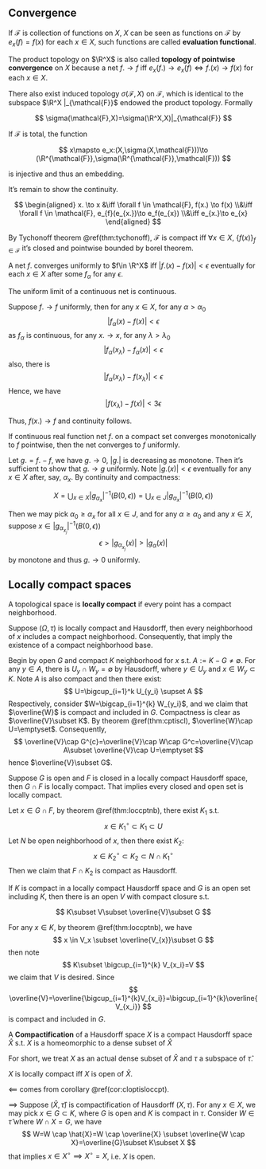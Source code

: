 ## Convergence

If $\mathcal{F}$ is collection of functions on $X$, $X$ can be seen as functions on $\mathcal{F}$ by $e_x(f)=f(x)$ for each $x \in  X$, such functions are called  **evaluation functional**. 

The product topology on $\R^X$ is also called **topology of pointwise convergence** on $X$ because a net $f.\to f$ iff $e_x(f.)\to e_x(f)\iff f.(x)\to f(x)$ for each $x \in X$.

 There also exist induced topology $\sigma\left( \mathcal{F},X \right)$ on $\mathcal{F}$, which is identical to the subspace  $\R^X |_{\mathcal{F}}$ endowed the product topology. Formally 

$$ \sigma(\mathcal{F},X)=\sigma(\R^X,X)|_{\mathcal{F}} $$

::: {.lemma  name=""}

If $\mathcal{F}$ is total, the function 

$$ x\mapsto e_x:(X,\sigma(X,\mathcal{F}))\to (\R^{\mathcal{F}},\sigma(\R^{\mathcal{F}},\mathcal{F})) $$

is injective and thus an embedding.

:::

::: {.proof}

It's remain to show the continuity.

$$ \begin{aligned}
	 x. \to x &\iff \forall  f \in \mathcal{F}, f(x.) \to f(x) 
	 \\&\iff \forall f \in \mathcal{F}, e_{f}(e_{x.})\to e_f(e_{x})
	 \\&\iff e_{x.}\to e_{x} 
\end{aligned} $$

:::

By Tychonoff theorem \@ref(thm:tychonoff), $\mathcal{F}$ is compact iff $\forall x \in X$, $\{f(x)\}_{f\in \mathcal{F}}$ it's closed and pointwise bounded by borel theorem. 

::: {.definition name=""}

A net $f.$ converges uniformly to $f\in \R^X$ iff $|f.(x)-f(x)|< \epsilon$ eventually for each $x \in X$ after some $f_{\alpha}$ for any $\epsilon$.

:::


::: {.theorem  name=""}

The uniform limit of a continuous net is continuous.

:::


::: {.proof}

Suppose $f.\to f$ uniformly, then for any $x\in X$, for any $\alpha>\alpha_0$
$$ 
|f_\alpha(x)-f(x)|<\epsilon
$$
as $f_\alpha$ is continuous, for any $x. \to x$, for any $\lambda>\lambda_0$
$$ 
|f_\alpha(x_\lambda)-f_\alpha(x)|<\epsilon
$$
also, there is 
$$ 
|f_\alpha(x_\lambda)-f(x_\lambda)|<\epsilon
$$
Hence, we have 
$$ 
|f(x_\lambda)-f(x)|<3\epsilon
$$

Thus, $f(x.)\to f$ and continuity follows.

:::


::: {.theorem #dini name="Dini's Theorem"}

If continuous real function net $f.$ on a compact set converges monotonically to $f$ pointwise, then the net converges to $f$ uniformly.

:::


::: {.proof}

Let $g.=f.-f$, we have $g.\to 0$, $|g.|$ is decreasing as monotone. Then it's sufficient to show that $g.\to g$ uniformly. Note $|g.(x)|<\epsilon$ eventually for any $x \in X$ after, say, $\alpha_x$. By continuity and compactness:

$$ X=\bigcup_{x \in X} |g_{\alpha_x}|^{-1}(B(0,\epsilon))=\bigcup_{x \in J} |g_{\alpha_x}|^{-1}(B(0,\epsilon)) $$

Then we may pick $\alpha_0 \ge \alpha_x$ for all $x\in J$, and for any $\alpha \ge \alpha_0$ and any $x\in X$, suppose $x\in |g_{\alpha_{x_j}}|^{-1}\left( B(0,\epsilon) \right)$
$$ 
\epsilon>|g_{\alpha_{x_j}}(x)|>|g_{\alpha}(x)|
$$
by monotone and thus $g. \to 0$ uniformly.

:::

## Locally compact spaces

::: {.definition #loccpt name=""}

A topological space is **locally compact** if every point has a compact neighborhood.

:::


::: {.theorem #loccptnb name="Compact neighborhood base"}

Suppose $(\Omega,\tau)$ is locally compact and Hausdorff, then every neighborhood of $x$ includes a compact neighborhood. Consequently, that imply the existence of a compact neighborhood base.

:::



::: {.proof}

Begin by open $G$ and compact $K$ neighborhood for $x$ s.t.  $A:=K-G \neq \emptyset$. For any $y\in A$, there is $U_y\cap W_y=\emptyset$ by Hausdorff, where $y\in U_y$ and $x \in W_y \subset K$. Note $A$ is also compact and then there exist:
$$ 
U=\bigcup_{i=1}^k U_{y_i} \supset A
$$
Respectively, consider $W=\bigcap_{i=1}^{k} W_{y_i}$, and we claim that $\overline{W}$ is compact and included in $G$. Compactness is clear as $\overline{V}\subset K$. By theorem \@ref(thm:cptiscl), $\overline{W}\cap U=\emptyset$. Consequently,
$$ 
\overline{V}\cap G^{c}=\overline{V}\cap W\cap G^c=\overline{V}\cap A\subset \overline{V}\cap U=\emptyset
$$
hence $\overline{V}\subset G$.	

::: 

::: {.corollary #cloptisloccpt name=""}

Suppose $G$ is open and $F$ is closed in a locally compact Hausdorff space, then $G \cap F$ is locally compact. That implies every closed and open set is locally compact. 

:::


::: {.proof}

Let $x \in G \cap F$, by theorem \@ref(thm:loccptnb), there exist $K_1$ s.t.
$$ 
x \in K_1^\circ \subset K_1 \subset U
$$
Let $N$ be open neighborhood of $x$, then there exist $K_2$:
$$ 
x \in K_2^\circ \subset K_2\subset N \cap K_1^\circ
$$
Then we claim that $F \cap K_2$ is compact as Hausdorff.

:::


::: {.corollary #loccptasnorm name=""}

If $K$ is compact in a locally compact Hausdorff space and $G$ is an open set including $K$, then there is an open $V$ with compact closure s.t.

$$ 
K\subset V\subset \overline{V}\subset G
$$

:::

::: {.proof}

For any $x \in K$, by theorem \@ref(thm:loccptnb), we have 
$$ 
x \in V_x \subset \overline{V_{x}}\subset G
$$
then note 
$$ 
K\subset \bigcup_{i=1}^{k} V_{x_i}=V
$$
we claim that $V$ is desired. Since 
$$ 
\overline{V}=\overline{\bigcup_{i=1}^{k}V_{x_i}}=\bigcup_{i=1}^{k}\overline{V_{x_i}}
$$
is compact and included in $G$.

:::


::: {.definition name=""}

A **Compactification** of a Hausdorff space $X$ is a compact Hausdorff space $\hat{X}$ s.t. $X$ is a homeomorphic to a dense subset of $\hat{X}$

:::

For short, we treat $X$ as an actual dense subset of $\hat{X}$ and $\tau$ a subspace of $\hat{\tau}$.


::: {.theorem #compactification name=""}

$X$ is locally compact iff $X$ is open of $\hat{X}$.

:::


::: {.proof}

$\impliedby$ comes from corollary \@ref(cor:cloptisloccpt).

$\implies$ Suppose $(\hat{X},\hat{\tau})$ is compactification of Hausdorff $(X,\tau)$. For any $x \in X$, we may pick $x \in  G \subset K$, where $G$ is open and $K$ is compact in $\tau$. Consider $W \in \hat{\tau}$ where $W \cap X=G$, we have 
$$ 
W=W \cap \hat{X}=W \cap \overline{X} \subset \overline{W \cap X}=\overline{G}\subset K\subset X
$$
that implies $x \in X^\circ\implies X^\circ=X$, i.e. $X$ is open.

:::




<br>
<br>
<br>
<br>
<br>
<br>
<br>
<br>
<br>
<br>
<br>
<br>
<br>
<br>
<br>
<br>
<br>
<br>
<br>
<br>
